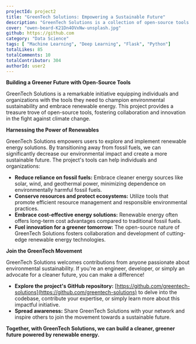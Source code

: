```yaml
---
projectId: project2
title: "GreenTech Solutions: Empowering a Sustainable Future"
description: "GreenTech Solutions is a collection of open-source tools promoting environmental sustainability and renewable energy."
cover: "owen-beard-K21Dn4OVxNw-unsplash.jpg"
github: https://github.com
category: "Data Science"
tags: [ "Machine Learning", "Deep Learning", "Flask", "Python"]
totalLikes: 85
totalComments: 10
totalContributor: 304
authorId: user2
---
```


**Building a Greener Future with Open-Source Tools**

GreenTech Solutions is a remarkable initiative equipping individuals and organizations with the tools they need to champion environmental sustainability and embrace renewable energy. This project provides a treasure trove of open-source tools, fostering collaboration and innovation in the fight against climate change.

**Harnessing the Power of Renewables**

GreenTech Solutions empowers users to explore and implement renewable energy solutions. By transitioning away from fossil fuels, we can significantly decrease our environmental impact and create a more sustainable future. The project's tools can help individuals and organizations:

- **Reduce reliance on fossil fuels:** Embrace cleaner energy sources like solar, wind, and geothermal power, minimizing dependence on environmentally harmful fossil fuels.
- **Conserve resources and protect ecosystems:** Utilize tools that promote efficient resource management and responsible environmental practices.
- **Embrace cost-effective energy solutions:** Renewable energy often offers long-term cost advantages compared to traditional fossil fuels.
- **Fuel innovation for a greener tomorrow:** The open-source nature of GreenTech Solutions fosters collaboration and development of cutting-edge renewable energy technologies.

**Join the GreenTech Movement**

GreenTech Solutions welcomes contributions from anyone passionate about environmental sustainability. If you're an engineer, developer, or simply an advocate for a cleaner future, you can make a difference!

- **Explore the project's GitHub repository:** [https://github.com/greentech-solutions](https://github.com/greentech-solutions) to delve into the codebase, contribute your expertise, or simply learn more about this impactful initiative.
- **Spread awareness:** Share GreenTech Solutions with your network and inspire others to join the movement towards a sustainable future.

**Together, with GreenTech Solutions, we can build a cleaner, greener future powered by renewable energy.**
